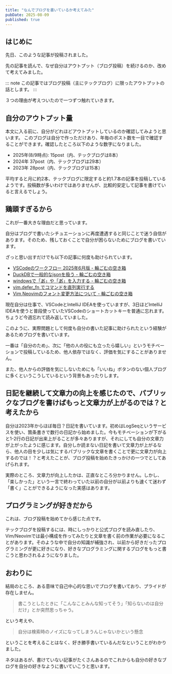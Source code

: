 ```yaml
---
title: "なんでブログを書いているか考えてみた"
pubDate: 2025-08-09
published: true
---
```



## はじめに

<OG url="https://lunastera.hatenablog.com/entry/2025/08/07/203716" />

先日、このような記事が投稿されました。

先の記事を読んで、なぜ自分はアウトプット（ブログ投稿）を続けるのか、改めて考えてみました。

::: note
この記事ではブログ投稿（主にテックブログ）に限ったアウトプットの話とします。
:::

３つの理由が考えついたので一つずつ触れていきます。


## 自分のアウトプット量

本文に入る前に、自分がどれほどアウトプットしているのか確認してみようと思います。
このブログは自分で作っただけあり、年毎のポスト数を一目で確認することができます。確認したところ以下のような数字になりました。

- 2025年(8/9時点): 15post（内、テックブログは8本）
- 2024年 37post（内、テックブログは29本）
- 2023年 28post（内、テックブログは15本）

平均すると月に約2本、テックブログに限定すると約1.7本の記事を投稿しているようです。投稿数が多いわけではありませんが、比較的安定して記事を書けていると言えるでしょう。

## 鶏頭すぎるから

これが一番大きな理由だと思っています。

自分はブログで書いたシチュエーションに再度遭遇すると同じことで迷う自信があります。そのため、残しておくことで自分が困らないためにブログを書いています。

ざっと思い出すだけでも以下の記事に何度も助けられています。

- [VSCodeのワークフロー 2025年6月版 - 輪ごむの空き箱](https://wagomu.me/blog/2025-06-06-vim-ekiden)
- [DuckDBで一般的なjsonを扱う - 輪ごむの空き箱](https://wagomu.me/blog/2025-01-02_1)
- [windowsで「あ゙」や「あ゚」を入力する - 輪ごむの空き箱](https://wagomu.me/blog/2024-09-25)
- [vim.defer\_fn でコマンドを直列実行する](https://zenn.dev/vim_jp/articles/20230616vim_ekiden)
- [Vim,Neovimのフォント変更方法について - 輪ごむの空き箱](https://wagomu.me/blog/2023-03-12-vim-ekiden)

現在自分は仕事で、VSCodeとIntelliJ IDEAを使っていますが、3日ほどIntelliJ IDEAを使うと普段使っていたVSCodeのショートカットキーを普通に忘れます。ちょうど今週忘れて読み返していました。

このように、実際問題として何度も自分の書いた記事に助けられたという経験があるためブログを書いています。

一番は「自分のため」、次に「他の人の役にも立ったら嬉しい」というモチベーションで投稿しているため、他人依存ではなく、評価を気にすることがありません。

また、他人からの評価を気にしないためにも「いいね」ボタンのない個人ブログに多くというこうしているという背景もあったりします。

## 日記を継続して文章力の向上を感じたので、パブリックなブログを書けばもっと文章力が上がるのでは？と考えたから

自分は2023年からほぼ毎日？日記を書いています。初めはLogSeqというサービスを使い、箇条書きで数行の日記から始めました。今もモチベーションが下がると1-2行の日記が出来上がることが多々ありますが、それにしても自分の文章力が上がったように感じます。自分しか読まない日記を書いて文章力が上がるなら、他人の目を少しは気にするパブリックな文章を書くことで更に文章力が向上するのでは！？と考えたことが、ブログ投稿を始めたきっかけの一つでとしてあげられます。

実際のところ、文章力が向上したかは、正直なところ分かりません。しかし、「楽しかった」という一言で終わっていた以前の自分が以前よりも速くて迷わず「書く」ことができるようになった実感はあります。

## プログラミングが好きだから

これは、ブログ投稿を始めてから感じた点です。

テックブログを投稿するには、時にしっかりと公式ブログを読み直したり、Vim/Neovimでは最小構成を作ってみたりと文章を書く前の作業が必要になることがあります。そのような中で自分の知識が補強され、以前から好きだったプログラミングが更に好きになり、好きなプログラミングに関するブログをもっと書こうと思わされるようになりました。


## おわりに

結局のところ、ある意味で自己中心的な思いでブログを書いており、プライドが存在しません。

> 書こうとしたときに「こんなことみんな知ってそう」「知らないのは自分だけ」とか突然思っちゃう。

という考えや、

> 自分は検索時のノイズになってしまうんじゃないかという懸念

ということを考えることはなく、好き勝手書いているんだなということがわかりました。


ネタはあるが、書けていない記事がたくさんあるのでこれからも自分の好きなブログを自分の好きなように書いていこうと思います。
